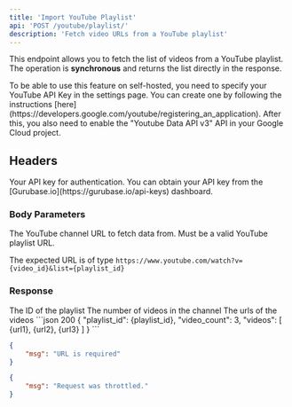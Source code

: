 ```yaml
---
title: 'Import YouTube Playlist'
api: 'POST /youtube/playlist/'
description: 'Fetch video URLs from a YouTube playlist'
---
```


This endpoint allows you to fetch the list of videos from a YouTube playlist. The operation is **synchronous** and returns the list directly in the response.

<Note>
To be able to use this feature on self-hosted, you need to specify your YouTube API Key in the settings page. You can create one by following the instructions [here](https://developers.google.com/youtube/registering_an_application). After this, you also need to enable the "Youtube Data API v3" API in your Google Cloud project.
</Note>

## Headers

<ParamField header="x-api-key" type="string" required>
  Your API key for authentication. You can obtain your API key from the [Gurubase.io](https://gurubase.io/api-keys) dashboard.
</ParamField>

### Body Parameters

<ParamField body="url" type="string" required>
The YouTube channel URL to fetch data from. Must be a valid YouTube playlist URL. 

The expected URL is of type `https://www.youtube.com/watch?v={video_id}&list={playlist_id}`
</ParamField>

### Response

<ResponseField name="playlist_id" type="string">
The ID of the playlist
</ResponseField>

<ResponseField name="video_count" type="int">
The number of videos in the channel
</ResponseField>

<ResponseField name="videos" type="list">
The urls of the videos
</ResponseField>

<ResponseExample>
```json 200
{
    "playlist_id": {playlist_id},
    "video_count": 3,
    "videos": [
        {url1},
        {url2},
        {url3}
    ]
}
```

```json 400
{
    "msg": "URL is required"
}
```

```json 429
{
    "msg": "Request was throttled."
}
```
</ResponseExample>

